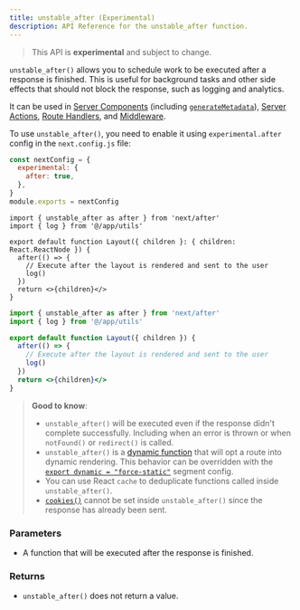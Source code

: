 ```yaml
---
title: unstable_after (Experimental)
description: API Reference for the unstable_after function.
---
```


> This API is **experimental** and subject to change.

`unstable_after()` allows you to schedule work to be executed after a response is finished. This is useful for background tasks and other side effects that should not block the response, such as logging and analytics.

It can be used in [Server Components](/docs/app/building-your-application/rendering/server-components) (including [`generateMetadata`](https://nextjs.org/docs/app/api-reference/functions/generate-metadata)), [Server Actions](/docs/app/building-your-application/data-fetching/server-actions-and-mutations), [Route Handlers](/docs/app/building-your-application/routing/route-handlers), and [Middleware](/docs/app/building-your-application/routing/middleware).

To use `unstable_after()`, you need to enable it using `experimental.after` config in the `next.config.js` file:

```js filename="next.config.js"
const nextConfig = {
  experimental: {
    after: true,
  },
}
module.exports = nextConfig
```

```tsx filename="app/layout.tsx switcher
import { unstable_after as after } from 'next/after'
import { log } from '@/app/utils'

export default function Layout({ children }: { children: React.ReactNode }) {
  after(() => {
    // Execute after the layout is rendered and sent to the user
    log()
  })
  return <>{children}</>
}
```

```jsx filename="app/layout.js switcher
import { unstable_after as after } from 'next/after'
import { log } from '@/app/utils'

export default function Layout({ children }) {
  after(() => {
    // Execute after the layout is rendered and sent to the user
    log()
  })
  return <>{children}</>
}
```

> **Good to know**:
>
> - `unstable_after()` will be executed even if the response didn't complete successfully. Including when an error is thrown or when `notFound()` or `redirect()` is called.
> - `unstable_after()` is a [dynamic function](/docs/app/building-your-application/rendering/server-components#dynamic-functions) that will opt a route into dynamic rendering. This behavior can be overridden with the [`export dynamic = "force-static"`](/docs/app/api-reference/file-conventions/route-segment-config#dynamic) segment config.
> - You can use React `cache` to deduplicate functions called inside `unstable_after()`.
> - [`cookies()`](/docs/app/api-reference/functions/cookies) cannot be set inside `unstable_after()` since the response has already been sent.

### Parameters

- A function that will be executed after the response is finished.

### Returns

- `unstable_after()` does not return a value.
